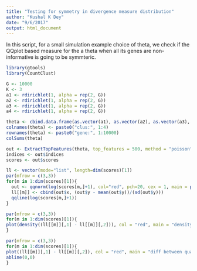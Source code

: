 ```yaml
---
title: "Testing for symmetry in divergence measure distribution"
author: "Kushal K Dey"
date: "9/6/2017"
output: html_document
---
```


In this script, for a small simulation example choice of theta, we check if the QQplot based measure for the a theta when all its genes are non-informative is going to be symmteric.

```r
library(gtools)
library(CountClust)
```

```r
G <- 10000
K <- 3
a1 <- rdirichlet(1, alpha = rep(2, G))
a2 <- rdirichlet(1, alpha = rep(2, G))
a3 <- rdirichlet(1, alpha = rep(2, G))
a4 <- rdirichlet(1, alpha = rep(2, G))

theta <- cbind.data.frame(as.vector(a1), as.vector(a2), as.vector(a3), as.vector(a4))
colnames(theta) <- paste0("clus:", 1:4)
rownames(theta) <- paste0("gene:", 1:10000)
colSums(theta)
```
```r

out <- ExtractTopFeatures(theta, top_features = 500, method = "poisson", options = "max")
indices <- out$indices
scores <- out$scores

ll <- vector(mode="list", length=dim(scores)[1])
par(mfrow = c(3,3))
for(m in 1:dim(scores)[1]){
  out <- qqnorm(log(scores[m,]+1), col="red", pch=20, cex = 1, main = paste0("QQplot: cluster - ", m))
  ll[[m]] <- cbind(out$x, (out$y - mean(out$y))/(sd(out$y)))
  qqline(log(scores[m,]+1))
}
```

```r
par(mfrow = c(3,3))
for(m in 1:dim(scores)[1]){
plot(density((ll[[m]][,1] - ll[[m]][,2])), col = "red", main = "density of distance between quantiles", xlab = "distance - qq", ylab = "density")
}
```

```r
par(mfrow = c(3,3))
for(m in 1:dim(scores)[1]){
plot((ll[[m]][,1] - ll[[m]][,2]), col = "red", main = "diff between quantiles", xlab = "index", ylab = "diff quantiles")
abline(0,0)
}
```
